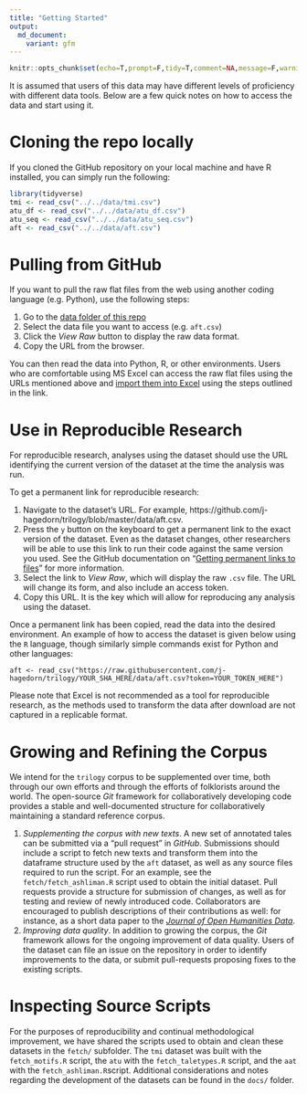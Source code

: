 ```yaml
---
title: "Getting Started"
output: 
  md_document:
    variant: gfm
---
```


```r
knitr::opts_chunk$set(echo=T,prompt=F,tidy=T,comment=NA,message=F,warning=F)
```

It is assumed that users of this data may have different levels of proficiency with different data tools.  Below are a few quick notes on how to access the data and start using it.

# Cloning the repo locally

If you cloned the GitHub repository on your local machine and have R installed, you can simply run the following:

```r
library(tidyverse)
tmi <- read_csv("../../data/tmi.csv")
atu_df <- read_csv("../../data/atu_df.csv")
atu_seq <- read_csv("../../data/atu_seq.csv")
aft <- read_csv("../../data/aft.csv")
```

# Pulling from GitHub

If you want to pull the raw flat files from the web using another coding language (e.g. Python), use the following steps:

1. Go to the [data folder of this repo](https://github.com/j-hagedorn/trilogy/tree/master/data)
2. Select the data file you want to access (e.g. `aft.csv`)
3. Click the *View Raw* button to display the raw data format.
4. Copy the URL from the browser.

You can then read the data into Python, R, or other environments.  Users who are comfortable using MS Excel can access the raw flat files using the URLs mentioned above and [import them into Excel](https://support.office.com/en-za/article/Import-or-export-text-txt-or-csv-files-5250ac4c-663c-47ce-937b-339e391393ba) using the steps outlined in the link.

# Use in Reproducible Research

For reproducible research, analyses using the dataset should use the URL identifying the current version of the dataset at the time the analysis was run.

To get a permanent link for reproducible research:

1. Navigate to the dataset's URL.  For example, https://github.com/j-hagedorn/trilogy/blob/master/data/aft.csv.
2. Press the `y` button on the keyboard to get a permanent link to the exact version of the dataset.  Even as the dataset changes, other researchers will be able to use this link to run their code against the same version you used.  See the GitHub documentation on "[Getting permanent links to files](https://docs.github.com/en/github/managing-files-in-a-repository/getting-permanent-links-to-files)" for more information.  
3. Select the link to *View Raw*, which will display the raw `.csv` file.  The URL will change its form, and also include an access token.
4. Copy this URL.  It is the key which will allow for reproducing any analysis using the dataset.

Once a permanent link has been copied, read the data into the desired environment.  An example of how to access the dataset is given below using the `R` language, though similarly simple commands exist for Python and other languages:

```
aft <- read_csv("https://raw.githubusercontent.com/j-hagedorn/trilogy/YOUR_SHA_HERE/data/aft.csv?token=YOUR_TOKEN_HERE")
```

Please note that Excel is not recommended as a tool for reproducible research, as the methods used to transform the data after download are not captured in a replicable format.

# Growing and Refining the Corpus {#grow}

We intend for the `trilogy` corpus to be supplemented over time, both through our own efforts and through the efforts of folklorists around the world.  The open-source *Git* framework for collaboratively developing code provides a stable and well-documented structure for collaboratively maintaining a standard reference corpus.
 
1. *Supplementing the corpus with new texts*. A new set of annotated tales can be submitted via a "pull request" in *GitHub*.  Submissions should include a script to fetch new texts and transform them into the dataframe structure used by the `aft` dataset, as well as any source files required to run the script.  For an example, see the `fetch/fetch_ashliman.R` script used to obtain the initial dataset.  Pull requests provide a structure for submission of changes, as well as for testing and review of newly introduced code.  Collaborators are encouraged to publish descriptions of their contributions as well: for instance, as a short data paper to the [*Journal of Open Humanities Data*](https://openhumanitiesdata.metajnl.com/).
2. *Improving data quality*. In addition to growing the corpus, the *Git* framework allows for the ongoing improvement of data quality.  Users of the dataset  can file an issue on the repository in order to identify improvements to the data, or submit pull-requests proposing fixes to the existing scripts.

# Inspecting Source Scripts

For the purposes of reproducibility and continual methodological improvement, we have shared the scripts used to obtain and clean these datasets in the `fetch/` subfolder.  The `tmi` dataset was built with the `fetch_motifs.R` script, the `atu` with the `fetch_taletypes.R` script, and the `aat` with the `fetch_ashliman.R`script.  Additional considerations and notes regarding the development of the datasets can be found in the `docs/` folder.
